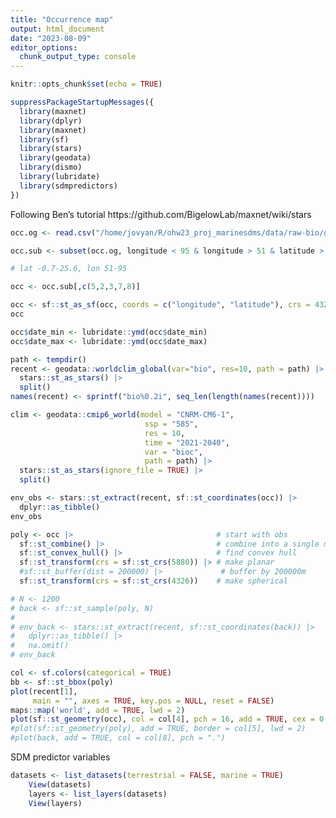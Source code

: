 ```yaml
---
title: "Occurrence map"
output: html_document
date: "2023-08-09"
editor_options: 
  chunk_output_type: console
---
```


```r
knitr::opts_chunk$set(echo = TRUE)
```

```r
suppressPackageStartupMessages({
  library(maxnet)
  library(dplyr)
  library(maxnet)
  library(sf)
  library(stars)
  library(geodata)
  library(dismo)
  library(lubridate)
  library(sdmpredictors)
})
```

Following Ben's tutorial https://github.com/BigelowLab/maxnet/wiki/stars

```r
occ.og <- read.csv("/home/jovyan/R/ohw23_proj_marinesdms/data/raw-bio/green_turtles.csv")

occ.sub <- subset(occ.og, longitude < 95 & longitude > 51 & latitude > -0.7 & latitude < 25.6)

# lat -0.7-25.6, lon 51-95

occ <- occ.sub[,c(5,2,3,7,8)]
```

```r
occ <- sf::st_as_sf(occ, coords = c("longitude", "latitude"), crs = 4326)
occ

occ$date_min <- lubridate::ymd(occ$date_min)
occ$date_max <- lubridate::ymd(occ$date_max)
```

```r
path <- tempdir()
recent <- geodata::worldclim_global(var="bio", res=10, path = path) |>
  stars::st_as_stars() |>
  split()
names(recent) <- sprintf("bio%0.2i", seq_len(length(names(recent))))
```

```r
clim <- geodata::cmip6_world(model = "CNRM-CM6-1", 
                              ssp = "585", 
                              res = 10, 
                              time = "2021-2040",
                              var = "bioc",
                              path = path) |>
  stars::st_as_stars(ignore_file = TRUE) |>
  split()
```

```r
env_obs <- stars::st_extract(recent, sf::st_coordinates(occ)) |>
  dplyr::as_tibble()
env_obs
```

```r
poly <- occ |>                                # start with obs
  sf::st_combine() |>                         # combine into a single multipoint
  sf::st_convex_hull() |>                     # find convex hull
  sf::st_transform(crs = sf::st_crs(5880)) |> # make planar
  #sf::st_buffer(dist = 200000) |>             # buffer by 200000m
  sf::st_transform(crs = sf::st_crs(4326))    # make spherical
```

```r
# N <- 1200
# back <- sf::st_sample(poly, N)
# 
# env_back <- stars::st_extract(recent, sf::st_coordinates(back)) |>
#   dplyr::as_tibble() |>
#   na.omit()
# env_back
```

```r
col <- sf.colors(categorical = TRUE)
bb <- sf::st_bbox(poly)
plot(recent[1], 
     main = "", axes = TRUE, key.pos = NULL, reset = FALSE)
maps::map('world', add = TRUE, lwd = 2)
plot(sf::st_geometry(occ), col = col[4], pch = 16, add = TRUE, cex = 0.8)
#plot(sf::st_geometry(poly), add = TRUE, border = col[5], lwd = 2)
#plot(back, add = TRUE, col = col[8], pch = ".")
```

SDM predictor variables

```r
datasets <- list_datasets(terrestrial = FALSE, marine = TRUE)
    View(datasets)
    layers <- list_layers(datasets)
    View(layers)
```

